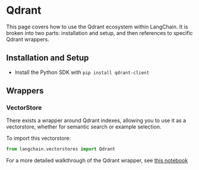 # Qdrant

This page covers how to use the Qdrant ecosystem within LangChain.
It is broken into two parts: installation and setup, and then references to specific Qdrant wrappers.

## Installation and Setup
- Install the Python SDK with `pip install qdrant-client`
## Wrappers

### VectorStore

There exists a wrapper around Qdrant indexes, allowing you to use it as a vectorstore,
whether for semantic search or example selection.

To import this vectorstore:
```python
from langchain.vectorstores import Qdrant
```

For a more detailed walkthrough of the Qdrant wrapper, see [this notebook](/docs/modules/data_connection/vectorstores/integrations/qdrant.html)
